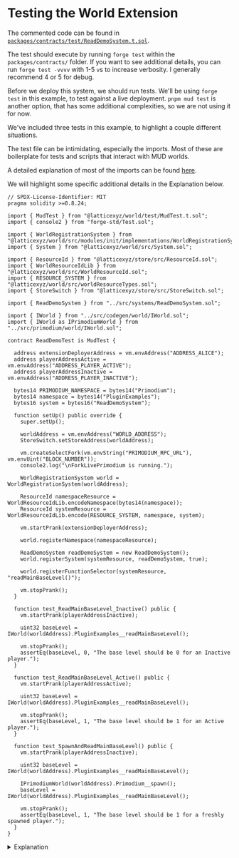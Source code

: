 # Testing the World Extension

The commented code can be found in [`packages/contracts/test/ReadDemoSystem.t.sol`](https://github.com/primodiumxyz/developer/tree/main/examples/ReadDemo/packages/contracts/test/ReadDemoSystem.t.sol).

The test should execute by running `forge test` within the `packages/contracts/` folder. If you want to see additional details, you can run `forge test -vvvv` with 1-5 `v`s to increase verbosity. I generally recommend 4 or 5 for debug.

Before we deploy this system, we should run tests. We'll be using `forge test` in this example, to test against a live deployment. `pnpm mud test` is another option, that has some additional complexities, so we are not using it for now.

We've included three tests in this example, to highlight a couple different situations.

The test file can be intimidating, especially the imports. Most of these are boilerplate for tests and scripts that interact with MUD worlds.

A detailed explanation of most of the imports can be found [here](https://mud.dev/guides/extending-a-world#deploy-to-the-blockchain).

We will highlight some specific additional details in the Explanation below.

```solidity filename="examples/ReadDemo/packages/contracts/test/ReadDemoSystem.t.sol" showLineNumbers
// SPDX-License-Identifier: MIT
pragma solidity >=0.8.24;

import { MudTest } from "@latticexyz/world/test/MudTest.t.sol";
import { console2 } from "forge-std/Test.sol";

import { WorldRegistrationSystem } from "@latticexyz/world/src/modules/init/implementations/WorldRegistrationSystem.sol";
import { System } from "@latticexyz/world/src/System.sol";

import { ResourceId } from "@latticexyz/store/src/ResourceId.sol";
import { WorldResourceIdLib } from "@latticexyz/world/src/WorldResourceId.sol";
import { RESOURCE_SYSTEM } from "@latticexyz/world/src/worldResourceTypes.sol";
import { StoreSwitch } from "@latticexyz/store/src/StoreSwitch.sol";

import { ReadDemoSystem } from "../src/systems/ReadDemoSystem.sol";

import { IWorld } from "../src/codegen/world/IWorld.sol";
import { IWorld as IPrimodiumWorld } from "../src/primodium/world/IWorld.sol";

contract ReadDemoTest is MudTest {

  address extensionDeployerAddress = vm.envAddress("ADDRESS_ALICE");
  address playerAddressActive = vm.envAddress("ADDRESS_PLAYER_ACTIVE");
  address playerAddressInactive = vm.envAddress("ADDRESS_PLAYER_INACTIVE");

  bytes14 PRIMODIUM_NAMESPACE = bytes14("Primodium");
  bytes14 namespace = bytes14("PluginExamples");
  bytes16 system = bytes16("ReadDemoSystem");

  function setUp() public override {
    super.setUp();

    worldAddress = vm.envAddress("WORLD_ADDRESS");
    StoreSwitch.setStoreAddress(worldAddress);

    vm.createSelectFork(vm.envString("PRIMODIUM_RPC_URL"), vm.envUint("BLOCK_NUMBER"));
    console2.log("\nForkLivePrimodium is running.");

    WorldRegistrationSystem world = WorldRegistrationSystem(worldAddress);

    ResourceId namespaceResource = WorldResourceIdLib.encodeNamespace(bytes14(namespace));
    ResourceId systemResource = WorldResourceIdLib.encode(RESOURCE_SYSTEM, namespace, system);

    vm.startPrank(extensionDeployerAddress);

    world.registerNamespace(namespaceResource);

    ReadDemoSystem readDemoSystem = new ReadDemoSystem();
    world.registerSystem(systemResource, readDemoSystem, true);

    world.registerFunctionSelector(systemResource, "readMainBaseLevel()");

    vm.stopPrank();
  }

  function test_ReadMainBaseLevel_Inactive() public {
    vm.startPrank(playerAddressInactive);

    uint32 baseLevel = IWorld(worldAddress).PluginExamples__readMainBaseLevel();

    vm.stopPrank();
    assertEq(baseLevel, 0, "The base level should be 0 for an Inactive player.");
  }

  function test_ReadMainBaseLevel_Active() public {
    vm.startPrank(playerAddressActive);

    uint32 baseLevel = IWorld(worldAddress).PluginExamples__readMainBaseLevel();

    vm.stopPrank();
    assertEq(baseLevel, 1, "The base level should be 1 for an Active player.");
  }

  function test_SpawnAndReadMainBaseLevel() public {
    vm.startPrank(playerAddressInactive);

    uint32 baseLevel = IWorld(worldAddress).PluginExamples__readMainBaseLevel();

    IPrimodiumWorld(worldAddress).Primodium__spawn();
    baseLevel = IWorld(worldAddress).PluginExamples__readMainBaseLevel();

    vm.stopPrank();
    assertEq(baseLevel, 1, "The base level should be 1 for a freshly spawned player.");
  }
}
```

<details>
<summary>Explanation</summary>

```solidity
import { ReadDemoSystem } from "../src/systems/ReadDemoSystem.sol";
```

We need to import our `System` to use it.

```solidity
import { IWorld } from "../src/codegen/world/IWorld.sol";
import { IWorld as IPrimodiumWorld } from "../src/primodium/world/IWorld.sol";
```

We need the import specific features and types to our World Extension. These are found in `../src/codegen/`. We also need to specific features of Primodium world.

```solidity
contract ReadDemoTest is MudTest {
```

We will be using the `MudTest` library, which extends the standard forge `Test` with some additional supporting functionality.

```solidity
address extensionDeployerAddress = vm.envAddress("ADDRESS_ALICE");
address playerAddressActive = vm.envAddress("ADDRESS_PLAYER_ACTIVE");
address playerAddressInactive = vm.envAddress("ADDRESS_PLAYER_INACTIVE");
```

Foundry Cheatcodes allows us quick access to `.env` parameters using `vm.envAddress`, `vm.Uint`, etc. https://book.getfoundry.sh/cheatcodes/external

```solidity
function setUp() public override {
  super.setUp();
```

We need some of the background setUp that occurs in MudTest.

```solidity
vm.createSelectFork(
  vm.envString("PRIMODIUM_RPC_URL"),
  vm.envUint("BLOCK_NUMBER")
);
```

For these tests, we create a local temporary copy of the live Primodium blockchain, at a specific block number. Changes to this blockchain are not sent back to the real one, so we can do thorough testing without danger of unintended consequences.

```solidity
WorldRegistrationSystem world = WorldRegistrationSystem(worldAddress);
```

This is our primary interface to Primodium world for the duration of the test.

```solidity
ResourceId namespaceResource = WorldResourceIdLib.encodeNamespace(bytes14(namespace));
ResourceId systemResource = WorldResourceIdLib.encode(RESOURCE_SYSTEM, namespace, system);
```

`ResourceId`s are type wrapped `bytes32`s. They are the primary type we use to access most game data.

`encodeNamespace()` and `encode()` handle the messy bitshifting into appropriate `ResourceId` formats for interfacing with `Table`s and `Systems`s.

```solidity
world.registerSystem(systemResource, readDemoSystem, true);
```

This line associates the derived `ResourceId` to a `System` address, and sets access permissions. https://mud.dev/world/reference/world-external#registersystem

```solidity
world.registerFunctionSelector(systemResource, "readMainBaseLevel()");
```

The `System` may be registered, but we also need to tell the `World` what functions are provided by the `System`. This handles that. The function text is a function signature, and needs to include all the input parameters, e.g. `"transfer(address,uint256)"`. No spaces.

</details>

